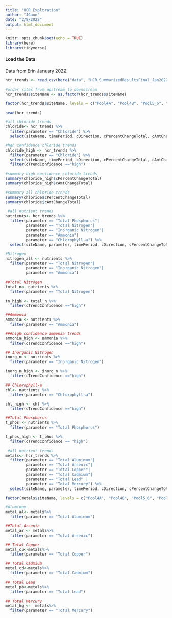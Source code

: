 ```yaml
---
title: "HCR Exploration"
author: "JGaun"
date: "2/9/2022"
output: html_document
---
```


```r
knitr::opts_chunk$set(echo = TRUE)
library(here)
library(tidyverse)
```


#### Load the Data

Data from Erin January 2022

```r
hcr_trends <- read_csv(here("data", "HCR_SummarizedResultsFinal_Jan2022.csv"))

#order sites from upstream to downstream
hcr_trends$siteName <- as.factor(hcr_trends$siteName)

factor(hcr_trends$siteName, levels = c("Pool4A", "Pool4B", "Pool5_6", "Pool8", "LD9", "LD11", "Pool13", "LD15", "LD17", "LD19", "LD21", "LD24", "Pool26", "OpenRiver", "J-36", "I-05", "LaGrange" ))

head(hcr_trends)
```


```r
#all chloride trends
chloride<- hcr_trends %>% 
  filter(parameter == "Chloride") %>%
  select(siteName, timePeriod, cDirection, cPercentChangeTotal, cAmtChangeTotal, cUnits, cTrendConfidence) 

#hgh confidence chloride trends
chloride_high <- hcr_trends %>% 
  filter(parameter == "Chloride") %>%
  select(siteName, timePeriod, cDirection, cPercentChangeTotal, cAmtChangeTotal, cUnits, cTrendConfidence) %>% 
  filter(cTrendConfidence =="high") 

#summary high confidence chloride trends
summary(chloride_high$cPercentChangeTotal)
summary(chloride_high$cAmtChangeTotal)

#summary all chloride trends
summary(chloride$cPercentChangeTotal)
summary(chloride$cAmtChangeTotal)

```


```r
 #all nutrient trends
nutrients<- hcr_trends %>% 
  filter(parameter == "Total Phosphorus"|
         parameter == "Total Nitrogen"|
         parameter == "Inorganic Nitrogen"|
         parameter == "Ammonia"|
         parameter == "Chlorophyll-a") %>%
  select(siteName, parameter, timePeriod, cDirection, cPercentChangeTotal, cAmtChangeTotal, cUnits, cTrendConfidence) 

#Nitrogen 
nitrogen_all <- nutrients %>% 
  filter(parameter == "Total Nitrogen"|
         parameter == "Inorganic Nitrogen"|
         parameter == "Ammonia")

##Total Nitrogen
total_n<- nutrients %>% 
  filter(parameter == "Total Nitrogen")

tn_high <- total_n %>%
  filter(cTrendConfidence =="high")

##Ammonia 
ammonia <- nutrients %>% 
  filter(parameter == "Ammonia")

###high confidence ammonia trends
ammonia_high <- ammonia %>%
  filter(cTrendConfidence =="high")

## Inorganic Nitrogen 
inorg_n <- nutrients %>% 
  filter(parameter == "Inorganic Nitrogen")

inorg_n_high <- inorg_n %>%
  filter(cTrendConfidence =="high")

## Chlorophyll-a
chl<- nutrients %>% 
  filter(parameter == "Chlorophyll-a")

chl_high <- chl %>%
  filter(cTrendConfidence =="high")

##Total Phosphorus 
t_phos <- nutrients %>% 
  filter(parameter == "Total Phosphorus")

t_phos_high <- t_phos %>% 
  filter(cTrendConfidence == "high")

```

```r
 #all nutrient trends
metals<- hcr_trends %>% 
  filter(parameter == "Total Aluminum"|
         parameter == "Total Arsenic"|
         parameter == "Total Copper"|
         parameter == "Total Cadmium"|
         parameter == "Total Lead" |
         parameter == "Total Mercury") %>%
  select(siteName, parameter, timePeriod, cDirection, cPercentChangeTotal, cAmtChangeTotal, cUnits, cTrendConfidence) 

factor(metals$siteName, levels = c("Pool4A", "Pool4B", "Pool5_6", "Pool8", "LD9", "LD11", "Pool13", "LD15", "LD17", "LD19", "LD21", "LD24", "Pool26", "OpenRiver", "J-36", "I-05", "LaGrange" ))

#Aluminum 
metal_al<- metals%>% 
  filter(parameter == "Total Aluminum")

##Total Arsenic
metal_ar <- metals%>% 
  filter(parameter == "Total Arsenic")

## Total Copper
metal_cu<-metals%>% 
  filter(parameter == "Total Copper")

## Total Cadmium
metal_cd<-metals%>% 
  filter(parameter == "Total Cadmium")

## Total Lead
metal_pb<-metals%>% 
  filter(parameter == "Total Lead")

## Total Mercury
metal_hg <-  metals%>% 
  filter(parameter == "Total Mercury")


```






